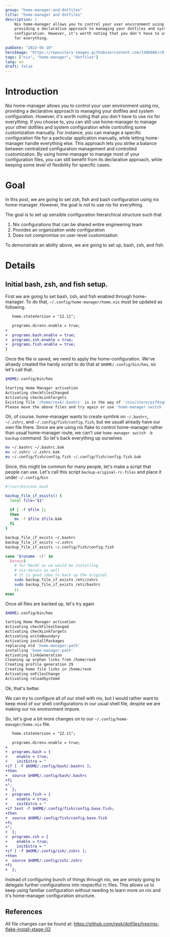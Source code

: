 ```yaml
---
group: "home-manager-and-dotfiles"
title: "home-manager and dotfiles"
description: |
    Nix home-manager allows you to control your user environment using nix,
    providing a declarative approach to managing your dotfiles and system 
    configuration. However, it's worth noting that you don't have to use nix 
    for everything.
    
pubDate: "2023-05-10"
heroImage: "https://repository-images.githubusercontent.com/3386088/c9347c80-7b49-11e9-972e-03413da7be7a"
tags: ["nix", "home-manager", "dotfiles"]
lang: en
draft: false
---
```


# Introduction

Nix home-manager allows you to control your user environment using nix,
providing a declarative approach to managing your dotfiles and system
configuration. However, it's worth noting that you don't have to use nix
for everything. If you choose to, you can still use home-manager to manage
your other dotfiles and system configuration while controlling some
customization manually. For instance, you can manage a specific
configuration file for a particular application manually, while letting
home-manager handle everything else. This approach lets you strike
a balance between centralized configuration management and controlled
customization. By using home-manager to manage most of
your configuration files, you can still benefit from its declarative
approach, while keeping some level of flexibility for specific cases.

# Goal

In this post, we are going to set zsh, fish and bash configuration using
nix home-manager. However, the goal is not to use nix for everything.

The goal is to set up sensible configuration hierarchical structure such that

1. Nix configurations that can be shared entire engineering team
1. Provides an organization wide configuration
1. Does not compromise on user-level customization

To demonstrate an ability above, we are going to set up, bash, zsh, and fish.

# Details

## Initial bash, zsh, and fish setup.

First we are going to set bash, zsh, and fish enabled through home-manager. To do that,
`~/.config/home-manager/home.nix` must be updated as following.

```diff
   home.stateVersion = "22.11";

   programs.direnv.enable = true;
+
+  programs.bash.enable = true;
+  programs.zsh.enable = true;
+  programs.fish.enable = true;
}
```

Once the file is saved, we need to apply the home-configuration. We've alraedy created the handy
script to do that at `$HOME/.config/bin/hms`, so let's call that.


```sh
$HOME/.config/bin/hms

Starting Home Manager activation
Activating checkFilesChanged
Activating checkLinkTargets
Existing file '/home/rexk/.bashrc' is in the way of '/nix/store/pzf4zq0ls1lj7jqfch0yf114mw8gn3hj-home-manager-files/.bashrc'
Please move the above files and try again or use 'home-manager switch -b backup' to back up existing files automatically.
```

Oh, of course. home-manager wants to create symlink on  `~/.bashrc`, `~/.zshrc`, and `~/.config/fish/config.fish`,
but we usuall already have our own file there. Since we are using
nix flake to control home-manager rather than usual home-manager route, we can't use
`home-manager switch -b backup` command. So let's back everything up ourselves

```sh
mv ~/.bashrc ~/.bashrc.bak
mv ~/.zshrc ~/.zshrc.bak
mv ~/.config/fish/config.fish ~/.config/fish/config.fish.bak
```

Since, this might be common for many people, let's make a script that people can use.
Let's call this script `backup-original-rc-files` and place it under `~/.config/bin`

```sh
#!/usr/bin/env bash

backup_file_if_exists() {
  local file="$1"

  if [ -f $file ];
  then
    mv -f $file $file.bak 
  fi
}

backup_file_if_exists ~/.bashrc
backup_file_if_exists ~/.zshrc
backup_file_if_exists ~/.config/fish/config.fish

case "$(uname -s)" in
  Darwin)
    # for MacOS as we would be installing 
    # nix-darwin as well
    # it is good idea to back up the original 
    sudo backup_file_if_exists /etc/zshrc
    sudo backup_file_if_exists /etc/bashrc
    ;;
esac
```

Once all files are backed up, let's try again

```sh
$HOME/.config/bin/hms

tarting Home Manager activation
Activating checkFilesChanged
Activating checkLinkTargets
Activating writeBoundary
Activating installPackages
replacing old 'home-manager-path'
installing 'home-manager-path'
Activating linkGeneration
Cleaning up orphan links from /home/rexk
Creating profile generation 29
Creating home file links in /home/rexk
Activating onFilesChange
Activating reloadSystemd
```

Ok, that's better.

We can try to configure all of our shell with nix, but I would rather want to keep most of our
shell configurations in our usual shell file, despite we are making our nix environment impure.

So, let's give a bit more changes on to our `~/.config/home-manager/home.nix` file.


```diff
   home.stateVersion = "22.11";

   programs.direnv.enable = true;
+
+  programs.bash = {
+    enable = true;
+    initExtra = "
+if [ -f $HOME/.config/bash/.bashrc ];
+then
+  source $HOME/.config/bash/.bashrc
+fi
+";
+  };
+  programs.fish = {
+    enable = true;
+    initExtra = "
+if test -f $HOME/.config/fish/config.base.fish;
+then
+  source $HOME/.config/fish/config.base.fish
+fi
+";
+  };
+  programs.zsh = {
+    enable = true;
+    initExtra = "
+if [ -f $HOME/.config/zsh/.zshrc ];
+then
+  source $HOME/.config/zsh/.zshrc
+fi
+  };
```

Instead of configuring bunch of things through nix, we are simply going to delegate
further configurations into respectful rc files. This allows us to keep using familiar
configuration without needing to learn more on nix and it's home-manager configuration
structure.

## References

All file changes can be found at: https://github.com/rexk/dotfiles/tree/nix-flake-install-stage-02
